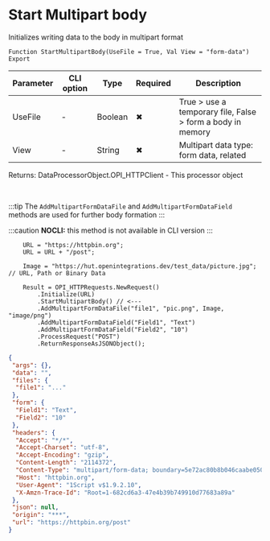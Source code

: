 ﻿---
sidebar_position: 5
description: Start Multipart body  and other functions to work with HTTP-client in the Open Integration Package, a free open-source integration library for 1C:Enterprise 8, OneScript and CLI
keywords: [1C, 1С, 1С:Enterprise, 1С:Enterprise 8.3, API, Integration, Services, Exchange, OneScript, CLI, HTTP-client]
---


# Start Multipart body 
 Initializes writing data to the body in multipart format



`Function StartMultipartBody(UseFile = True, Val View = "form-data") Export`

  | Parameter | CLI option | Type | Required | Description |
  |-|-|-|-|-|
  | UseFile | - | Boolean | &#x2716; | True > use a temporary file, False > form a body in memory |
  | View | - | String | &#x2716; | Multipart data type: form data, related |

  
  Returns:  DataProcessorObject.OPI_HTTPClient - This processor object

<br/>

:::tip
The `AddMultipartFormDataFile` and `AddMultipartFormDataField` methods are used for further body formation
:::

:::caution
**NOCLI:** this method is not available in CLI version
:::
<br/>



```bsl title="1C:Enterprise/OneScript code example"
    URL = "https://httpbin.org";
    URL = URL + "/post";

    Image = "https://hut.openintegrations.dev/test_data/picture.jpg"; // URL, Path or Binary Data

    Result = OPI_HTTPRequests.NewRequest()
        .Initialize(URL)
        .StartMultipartBody() // <---
        .AddMultipartFormDataFile("file1", "pic.png", Image, "image/png")
        .AddMultipartFormDataField("Field1", "Text")
        .AddMultipartFormDataField("Field2", "10")
        .ProcessRequest("POST")
        .ReturnResponseAsJSONObject();
```
 



```json title="Result"
{
 "args": {},
 "data": "",
 "files": {
  "file1": "..."
 },
 "form": {
  "Field1": "Text",
  "Field2": "10"
 },
 "headers": {
  "Accept": "*/*",
  "Accept-Charset": "utf-8",
  "Accept-Encoding": "gzip",
  "Content-Length": "2114372",
  "Content-Type": "multipart/form-data; boundary=5e72ac80b8b046caabe050446d3ce734",
  "Host": "httpbin.org",
  "User-Agent": "1Script v$1.9.2.10",
  "X-Amzn-Trace-Id": "Root=1-682cd6a3-47e4b39b749910d77683a89a"
 },
 "json": null,
 "origin": "***",
 "url": "https://httpbin.org/post"
}
```
